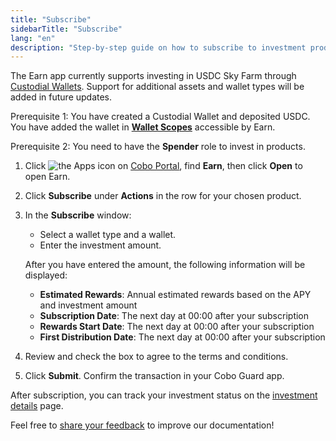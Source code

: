 ```yaml
---
title: "Subscribe"
sidebarTitle: "Subscribe"
lang: "en"
description: "Step-by-step guide on how to subscribe to investment products in the Earn app, including selecting products and understanding investment terms."
---
```


<Info>The Earn app currently supports investing in USDC Sky Farm through [Custodial Wallets](/en/portal/custodial-wallets/introduction). Support for additional assets and wallet types will be added in future updates.</Info>

<Note>Prerequisite 1: You have created a Custodial Wallet and deposited USDC. You have added the wallet in [**Wallet Scopes**](/en/portal/portal-apps/app-settings) accessible by Earn.</Note>

<Note>Prerequisite 2: You need to have the **Spender** role to invest in products.</Note>

1. Click <img src="/en/images/common/icon_apps.svg" className="icon" alt="the Apps icon"/> on [Cobo Portal](https://portal.cobo.com/login), find **Earn**, then click **Open** to open Earn.
2. Click **Subscribe** under **Actions** in the row for your chosen product.
3. In the **Subscribe** window:
   - Select a wallet type and a wallet.
   - Enter the investment amount.
   
   After you have entered the amount, the following information will be displayed:
   - **Estimated Rewards**: Annual estimated rewards based on the APY and investment amount
   - **Subscription Date**: The next day at 00:00 after your subscription
   - **Rewards Start Date**: The next day at 00:00 after your subscription
   - **First Distribution Date**: The next day at 00:00 after your subscription

4. Review and check the box to agree to the terms and conditions.
5. Click **Submit**. Confirm the transaction in your Cobo Guard app.

After subscription, you can track your investment status on the [investment details](/en/apps/earn/view) page.

<Tip>Feel free to [share your feedback](https://forms.zohopublic.com/cobo/form/DocumentFeedbackForm/formperma/QvLOhxJv1_JMsJ-1dleZ8Itb_7rzN-LtgvsDdxosoVI?referrername=manuals) to improve our documentation!</Tip>
